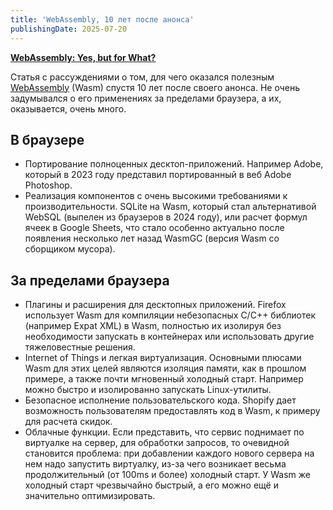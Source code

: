 ```yaml
---
title: 'WebAssembly, 10 лет после анонса'
publishingDate: 2025-07-20
---
```


**[WebAssembly: Yes, but for What?](https://queue.acm.org/detail.cfm?id=3746171)**

Статья с рассуждениями о том, для чего оказался полезным [WebAssembly](https://developer.mozilla.org/en-US/docs/WebAssembly) (Wasm) спустя 10 лет после своего анонса. Не очень задумывался о его применениях за пределами браузера, а их, оказывается, очень много.

## В браузере

- Портирование полноценных десктоп-приложений. Например Adobe, который в 2023 году представил портированный в веб Adobe Photoshop.
- Реализация компонентов с очень высокими требованиями к производительности. SQLite на Wasm, который стал альтернативой WebSQL (выпелен из браузеров в 2024 году), или расчет формул ячеек в Google Sheets, что стало особенно актуально после появления несколько лет назад WasmGC (версия Wasm со сборщиком мусора).

## За пределами браузера

- Плагины и расширения для десктопных приложений. Firefox использует Wasm для компиляции небезопасных C/C++ библиотек (например Expat XML) в Wasm, полностью их изолируя без необходимости запускать в контейнерах или использовать другие тяжеловестные решения.
- Internet of Things и легкая виртуализация. Основными плюсами Wasm для этих целей являются изоляция памяти, как в прошлом примере, а также почти мгновенный холодный старт. Например можно быстро и изолированно запускать Linux-утилиты.
- Безопасное исполнение пользовательского кода. Shopify дает возможность пользователям предоставлять код в Wasm, к примеру для расчета скидок.
- Облачные функции. Если представить, что сервис поднимает по виртуалке на сервер, для обработки запросов, то очевидной становится проблема: при добавлении каждого нового сервера на нем надо запустить виртуалку, из-за чего возникает весьма продолжительный (от 100ms и более) холодный старт. У Wasm же холодный старт чрезвычайно быстрый, а его можно ещё и значительно оптимизировать.
